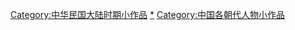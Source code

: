 {{Hiddencat}}

[[Category:中华民国大陆时期小作品|Category:中华民国大陆时期小作品]]
[[Category:中華民國大陸時期人物|*]]
[[Category:中国各朝代人物小作品|Category:中国各朝代人物小作品]]